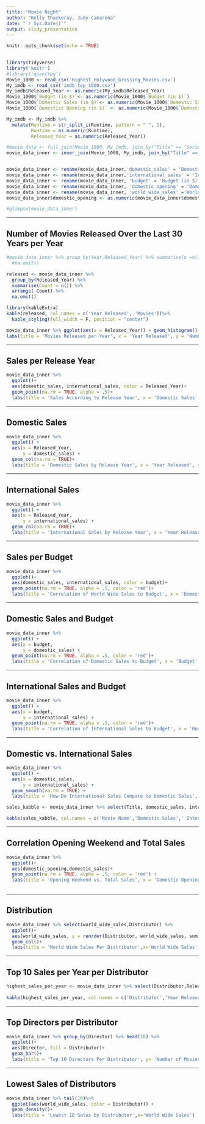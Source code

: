 ---
title: "Movie Night"
author: "Kelly Thackeray, Judy Camarena"
date: "`r Sys.Date()`"
output: slidy_presentation
---

```{r setup, include=FALSE}
knitr::opts_chunk$set(echo = TRUE)
 
```

```{r echo = F, message=FALSE, warning=FALSE}
library(tidyverse)
library('knitr')
#library('quantreg')
Movie_1000 <- read_csv('Highest_Holywood_Grossing_Movies.csv')
My_imdb <- read_csv('imdb_top_1000.csv')
My_imdb$Released_Year <- as.numeric(My_imdb$Released_Year)
Movie_1000$`Budget (in $)`<- as.numeric(Movie_1000$`Budget (in $)`)
Movie_1000$`Domestic Sales (in $)`<- as.numeric(Movie_1000$`Domestic Sales (in $)`)
Movie_1000$`Domestisc Opening (in $)` <- as.numeric(Movie_1000$`Domestic Opening (in $)`)

My_imdb <- My_imdb %>% 
  mutate(Runtime = str_split_i(Runtime, pattern = " ", 1),
         Runtime = as.numeric(Runtime), 
         Released_Year = as.numeric(Released_Year))

#movie_data <- full_join(Movie_1000, My_imdb, join_by("Title" == "Series_Title")) %>% arrange(Title)
movie_data_inner <- inner_join(Movie_1000, My_imdb, join_by("Title" == "Series_Title")) %>% filter(Released_Year >= 1994) %>% na.omit()


movie_data_inner <- rename(movie_data_inner,'domestic_sales' = 'Domestic Sales (in $)')
movie_data_inner <- rename(movie_data_inner,'international_sales' = 'International Sales (in $)')
movie_data_inner <- rename(movie_data_inner, 'budget' = 'Budget (in $)')
movie_data_inner <- rename(movie_data_inner, 'domestic_opening' = 'Domestic Opening (in $)')
movie_data_inner <- rename(movie_data_inner, 'world_wide_sales' ='World Wide Sales (in $)')
movie_data_inner$domestic_opening <- as.numeric(movie_data_inner$domestic_opening)

#glimpse(movie_data_inner)


```

---

Number of Movies Released Over the Last 30 Years per Year
---
```{r echo = F, message=FALSE, fig.align='center',warning=FALSE}
#movie_data_inner %>% group_by(Year,Released_Year) %>% summarise(n =n()) %>% arrange(-n) %>% 
  #na.omit()

released <- movie_data_inner %>% 
  group_by(Released_Year) %>%  
  summarise(Count = n()) %>% 
  arrange(-Count) %>% 
  na.omit()

library(kableExtra)
kable(released, col.names = c('Year Released', 'Movies'))%>%  
  kable_styling(full_width = F, position = "center")
```


```{r echo = F, message=FALSE, fig.align='center',warning=FALSE}
movie_data_inner %>% ggplot(aes(x = Released_Year)) + geom_histogram()+
labs(title = 'Movies Released per Year', x = 'Year Released', y = 'Number of Movies')

```

---

Sales per Release Year
---
```{r echo = F, message=FALSE, fig.align='center',warning=FALSE}

movie_data_inner %>% 
  ggplot()+
  aes(domestic_sales, international_sales, color = Released_Year)+
  geom_point(na.rm = TRUE, alpha = .5)+
  labs(title = 'Sales According to Release Year', x = 'Domestic Sales', y = 'International Sales')
```

---

Domestic Sales
---
```{r echo = F, message=FALSE, fig.align='center',warning=FALSE}
movie_data_inner %>% 
  ggplot() +
  aes(x = Released_Year,
      y = domestic_sales) +
  geom_col(na.rm = TRUE)+
  labs(title = 'Domestic Sales by Release Year', x = 'Year Released', y = 'Domestic Sales')
```

---

International Sales
---
```{r echo = F, message=FALSE, fig.align='center',warning=FALSE}
movie_data_inner %>% 
  ggplot() +
  aes(x = Released_Year,
      y = international_sales) +
  geom_col(na.rm = TRUE)+
  labs(title = 'International Sales by Release Year', x = 'Year Released', y = 'International Sales')
```

---

Sales per Budget
---
```{r echo = F, message=FALSE, fig.align='center',warning=FALSE}
movie_data_inner %>% 
  ggplot()+
  aes(domestic_sales, international_sales, color = budget)+
  geom_point(na.rm = TRUE, alpha = .5, color = 'red')+
  labs(title = 'Correlation of World Wide Sales to Budget', x = 'Domestic Sales', y = 'International Sales' )
```

---

Domestic Sales and Budget
---
```{r echo = F, message=FALSE, fig.align='center',warning=FALSE}
movie_data_inner %>% 
  ggplot() +
  aes(x = budget,
      y = domestic_sales) +
  geom_point(na.rm = TRUE, alpha = .5, color = 'red')+
  labs(title = 'Correlation of Domestic Sales to Budget', x = 'Budget', y = 'Domestic Sales' )
```

---

International Sales and Budget
---
```{r echo = F, message=FALSE, fig.align='center',warning=FALSE}
movie_data_inner %>% 
  ggplot() +
  aes(x = budget,
      y = international_sales) +
  geom_point(na.rm = TRUE, alpha = .5, color = 'red')+
  labs(title = 'Correlation of International Sales to Budget', x = 'Budget', y = 'International Sales' )

```

---

Domestic vs. International Sales
---
```{r echo = F, message=FALSE, fig.align='center', warning=FALSE}
movie_data_inner %>% 
  ggplot() +
  aes(x = domestic_sales,
      y = international_sales) +
  geom_smooth(na.rm = TRUE) +
  labs(title = 'How Do International Sales Compare to Domestic Sales', x = 'Domestic Sales', y =   'International Sales')

sales_kabble <- movie_data_inner %>% select(Title, domestic_sales, international_sales) %>% head(10)

kable(sales_kabble, col.names = c('Movie Name','Domestic Sales',' International sales'))
```


---

Correlation Opening Weekend and Total Sales
---
```{r echo = F, message=FALSE, fig.align='center', warning=FALSE}
movie_data_inner %>% 
  ggplot()+
  aes(domestic_opening,domestic_sales)+
  geom_point(na.rm = TRUE, alpha = .5, color = 'red') +
  labs(title = 'Opening Weekend vs. Total Sales', x = 'Domestic Opening', y = 'Domestic Sales' )
  
```


---

Distribution
---
```{r echo = F, message=FALSE, fig.align='center', warning=FALSE}
movie_data_inner %>% select(world_wide_sales,Distributor) %>% 
  ggplot()+
  aes(world_wide_sales, y = reorder(Distributor, world_wide_sales, sum))+
  geom_col()+
  labs(title = 'World Wide Sales Per Distributor',x='World Wide Sales', y= 'Distributor')
```


---

Top 10 Sales per Year per Distributor
---
```{r echo = F, message=FALSE,fig.align='center', warning=FALSE}
highest_sales_per_year <- movie_data_inner %>% select(Distributor,Released_Year, world_wide_sales) %>% group_by(Distributor) %>% arrange(-Released_Year, -world_wide_sales) %>% head(10)
  
kable(highest_sales_per_year, col.names = c('Distributor','Year Released','Total Sales'))
```

---

Top Directors per Distributor
---
```{r echo = F, message=FALSE, fig.width=11,fig.align='center', warning=FALSE}
movie_data_inner %>% group_by(Director) %>% head(10) %>% 
  ggplot()+
  aes(Director, fill = Distributor)+
  geom_bar()+
  labs(title = 'Top 10 Directors Per Distributor', y= 'Number of Movies Directed')


```



---

Lowest Sales of Distributors
---
```{r echo = F, message=FALSE, fig.align='center', warning=FALSE}

movie_data_inner %>% tail(10)%>% 
  ggplot(aes(world_wide_sales, color = Distributor)) + 
  geom_density()+
  labs(title = 'Lowest 10 Sales by Distributor',x='World Wide Sales')
  
```
